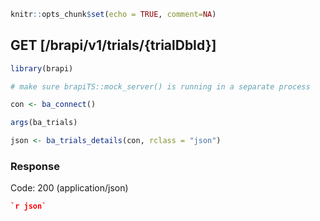 ```r
knitr::opts_chunk$set(echo = TRUE, comment=NA)
```
## GET [/brapi/v1/trials/{trialDbId}]

```r
library(brapi)

# make sure brapiTS::mock_server() is running in a separate process

con <- ba_connect() 

args(ba_trials)

json <- ba_trials_details(con, rclass = "json")

```
### Response

Code: 200 (application/json)

```json
`r json`
```
